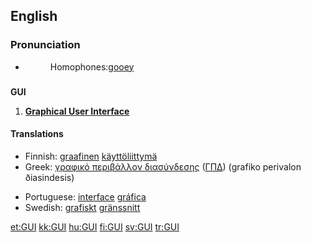 {{also|guī|guǐ|guì}}
==English==

===Pronunciation===
*{{audio|en-us-GUI.ogg|Audio (US)}}
*:Homophones:[[gooey]]

==={{acronym}}===
<!-- but also pronounced as an initialism -->
'''GUI'''

# {{computing}} '''[[graphical user interface|Graphical User Interface]]'''

====Translations====
{{trans-top|graphical user interface}}
*Finnish: [[graafinen]] [[käyttöliittymä]]
*Greek: [[γραφικό περιβάλλον διασύνδεσης]] ([[ΓΠΔ]]) (grafiko perivalon ðiasindesis) {{n}}
{{trans-mid}}
*Portuguese: [[interface]] [[gráfica]]
*Swedish: [[grafisk]]t [[gränssnitt]]
{{trans-bottom}}

[[et:GUI]]
[[kk:GUI]]
[[hu:GUI]]
[[fi:GUI]]
[[sv:GUI]]
[[tr:GUI]]